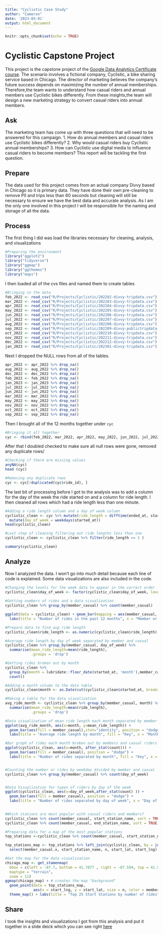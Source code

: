 ```yaml
---
title: "Cyclistic Case Study"
author: "Cameron"
date: '2023-03-01'
output: html_document
---
```


```r
knitr::opts_chunk$set(echo = TRUE)
```

# Cyclistic Capstone Project
This project is the capstone project of the [Google Data Analytics Certificate course](https://grow.google/certificates/data-analytics/#?modal_active=none). The scenario involves a fictional company, Cyclistic, a bike sharing service based in Chicago. The director of marketing believes the company’s future success depends on maximizing the number of annual memberships. Therefore,the team wants to understand how casual riders and annual members use Cyclistic bikes differently. From these insights,the team will design a new marketing strategy to convert casual riders into annual members. 

## Ask
The marketing team has come up with three questions that will need to be answered for this campaign. 
1. How do annual members and casual riders use Cyclistic bikes differently?
2. Why would casual riders buy Cyclistic annual memberships?
3. How can Cyclistic use digital media to influence casual riders to become members?
This report will be tackling the first question. 

## Prepare
The data used for this project comes from an actual company Divvy based in Chicago so it is primary data. They have done their own pre-cleaning to remove PII and trips less than 60 seconds but cleaning will still be necessary to ensure we have the best data and accurate analysis. As I am the only one involved in this project I will be responsible for the naming and storage of all the data.

## Process
The first thing I did was load the libraries necessary for cleaning, analysis, and visualizations

```r
#Preparing the environment
library("ggplot2")
library("tidyverse")
library("ggmap")
library("ggthemes")
library("maps")
```

I then loaded all of the cvs files and named them to create tables
```r
#Bringing in the data        
feb_2022 <- read_csv("R/Projects/Cyclistic/202202-divvy-tripdata.csv")
mar_2022 <- read_csv("R/Projects/Cyclistic/202203-divvy-tripdata.csv")
apr_2022 <- read_csv("R/Projects/Cyclistic/202204-divvy-tripdata.csv")
may_2022 <- read_csv("R/Projects/Cyclistic/202205-divvy-tripdata.csv")
jun_2022 <- read_csv("R/Projects/Cyclistic/202206-divvy-tripdata.csv")
jul_2022 <- read_csv("R/Projects/Cyclistic/202207-divvy-tripdata.csv")
aug_2022 <- read_csv("R/Projects/Cyclistic/202208-divvy-tripdata.csv")
sep_2022 <- read_csv("R/Projects/Cyclistic/202209-divvy-publictripdata.csv")
oct_2022 <- read_csv("R/Projects/Cyclistic/202210-divvy-tripdata.csv")
nov_2022 <- read_csv("R/Projects/Cyclistic/202211-divvy-tripdata.csv")
dec_2022 <- read_csv("R/Projects/Cyclistic/202212-divvy-tripdata.csv")
jan_2023 <- read_csv("R/Projects/Cyclistic/202301-divvy-tripdata.csv")

```

Next I dropped the NULL rows from all of the tables.
```r
apr_2022 <- apr_2022 %>% drop_na()
aug_2022 <- aug_2022 %>% drop_na()
dec_2022 <- dec_2022 %>% drop_na()
feb_2022 <- feb_2022 %>% drop_na()
jan_2023 <- jan_2023 %>% drop_na()
jul_2022 <- jul_2022 %>% drop_na()
jun_2022 <- jun_2022 %>% drop_na()
mar_2022 <- mar_2022 %>% drop_na()
may_2022 <- may_2022 %>% drop_na()
nov_2022 <- nov_2022 %>% drop_na()
oct_2022 <- oct_2022 %>% drop_na()
sep_2022 <- sep_2022 %>% drop_na()
```

Then I brought all of the 12 months together under `cyc`

```r
#Bringing it all together
cyc <- rbind(feb_2022, mar_2022, apr_2022, may_2022, jun_2022, jul_2022, aug_2022, sep_2022, oct_2022, nov_2022, dec_2022, jan_2023)
```

After that I doubled checked to make sure all null rows were gone, removed any duplicate rows/
```r
#Checking if there are missing values
anyNA(cyc)
head (cyc)

#Removing any duplicate rows
cyc <- cyc[!duplicated(cyc$ride_id), ]
```

The last bit of processing before I got to the analysis was to add a column for the day of the week the ride started on and a column for ride length. I then cleaned all rows which had a ride length less than one minute.
```r
#Adding a ride length column and a day of week column
cyclistic_clean <- cyc %>% mutate(ride_length = difftime(ended_at, started_at, units = "mins" ) ) %>% 
  mutate(day_of_week = weekdays(started_at))
head(cyclistic_clean)

#Last step of cleaning filtering out ride lengths less than one
cyclistic_clean <- cyclistic_clean %>% filter(ride_length >= 1 )

summary(cyclistic_clean)
```

## Analyze

Now I analyzed the data. I won't go into much detail because each line of code is explained. Some data visualizations are also included in the code.

```r
#Changing the levels for the week data to appear in the correct order
cyclistic_clean$day_of_week <- factor(cyclistic_clean$day_of_week, levels= c("Sunday", "Monday", 
                                                                             "Tuesday", "Wednesday", "Thursday", "Friday", "Saturday"))
#Getting numbers of rides and a data visualization
cyclistic_clean %>% group_by(member_casual) %>% count(member_casual)

ggplot(data = cyclistic_clean) + geom_bar(mapping = aes(member_casual, fill = member_casual)) + 
  labs(title = "Number of rides in the past 12 months", x = "Member or Casual Rider", fill = "Key")

#Prepare data to find avg ride length
cyclistic_clean$ride_length <- as.numeric(cyclistic_clean$ride_length)

#Average ride length by day of week separated by member and casual
cyclistic_clean %>% group_by(member_casual, day_of_week) %>% 
  summarise(mean_ride_length=mean(ride_length),
            .groups = 'drop')

#Getting rides broken out by month
cyclistic_clean %>% 
  group_by(month = lubridate::floor_date(started_at, 'month'),member_casual) %>%
  count()

#Adding a month column to the data table
cyclistic_clean$month <- as.Date(cut(cyclistic_clean$started_at, breaks = 'month'))

#Making a table for the data visualization
avg_ride_month <- cyclistic_clean %>% group_by(member_casual, month) %>% 
  summarise(mean_ride_length=mean(ride_length),
            .groups = 'drop')

#Data visualization of mean ride length each month separated by member and casual
ggplot(avg_ride_month, aes(x=month, y=mean_ride_length)) + 
  geom_bar(aes(fill = member_casual),stat="identity", position = "dodge") + 
  labs(title = "Average ride length by month", fill = "Key", x = "Month", y = "Average ride length")

#Bar graph of rides each month broken out by members and casual riders
ggplot(cyclistic_clean, aes(x=month, after_stat(count))) + 
  geom_bar(aes(fill = member_casual), position = "dodge") + 
  labs(title = "Number of rides separated by month", fill = "Key", x = "Month")


#Counting the number or rides by weekday divided by member and casual
cyclistic_clean %>% group_by(member_casual) %>% count(day_of_week)


#Data Visualization for types of riders by day of the week
ggplot(cyclistic_clean, aes(x=day_of_week,after_stat(count) )) + 
  geom_bar(aes(fill = member_casual), position = "dodge") +
  labs(title = "Number of rides separated by day of week", x = "Day of week", fill = "Key")
  

#Which stations are most popular with casual riders and members?
cyclistic_clean %>% count(member_casual, start_station_name, sort = TRUE)
cyclistic_clean %>% count(member_casual, end_station_name, sort = TRUE)

#Preparing data for a map of the most popular stations
top_stations <-cyclistic_clean %>% count(member_casual, start_station_name, sort = TRUE) %>% slice_head(n=25)

top_stations_map <- top_stations %>% left_join(cyclistic_clean, by = join_by(start_station_name), multiple = "any") %>% 
  select(member_casual.x, start_station_name, n, start_lat, start_lng)

#Get the map for the data visualization
chicago_map <- get_stamenmap(
  bbox = c(left = -87.7, bottom = 41.7877 , right = -87.594, top = 41.9437), 
  maptype = "terrain",
  zoom = 11)
ggmap(chicago_map) + # creates the map "background"
  geom_point(data = top_stations_map, 
             aes(x = start_lng, y = start_lat, size = n, color = member_casual.x)) +
  theme_map() + labs(title = "Top 25 Start Stations by number of rides", size = "Number of rides", color = "Casual or Member")

```

## Share
I took the insights and visualizations I got from this analysis and put it together in a slide deick which you can see right [here](https://docs.google.com/presentation/d/1zroxVuxQpASXDeU32ZB6yL7w3FgSuwzUTALP_4CoLl0/edit?usp=sharing)
